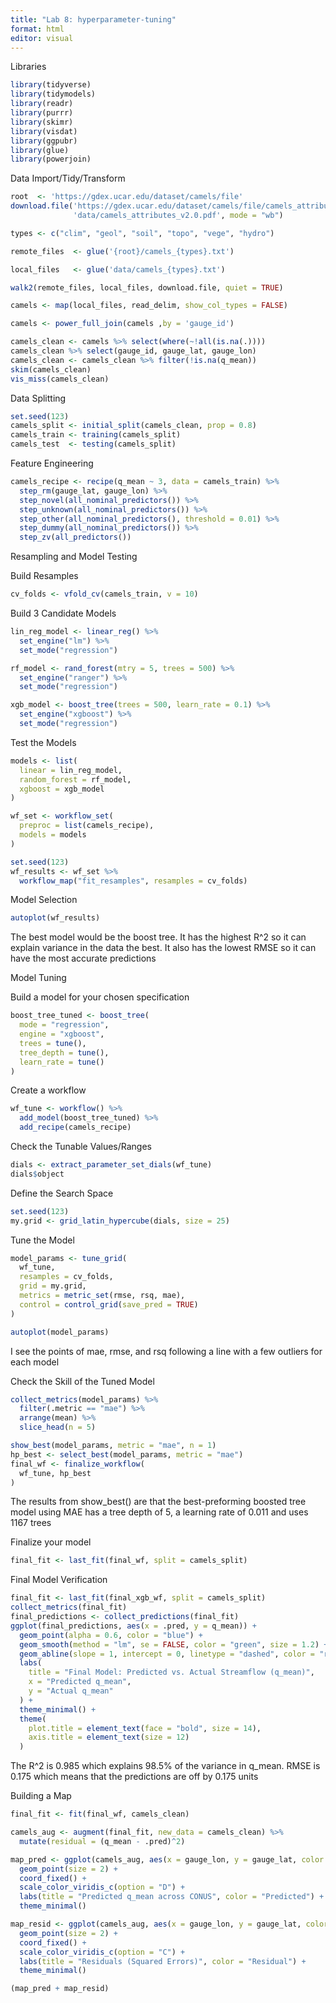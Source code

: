 ```yaml
---
title: "Lab 8: hyperparameter-tuning"
format: html
editor: visual
---
```


Libraries 
```r
library(tidyverse)
library(tidymodels)
library(readr)
library(purrr)
library(skimr)
library(visdat)
library(ggpubr)
library(glue)
library(powerjoin)
```

Data Import/Tidy/Transform
```r
root  <- 'https://gdex.ucar.edu/dataset/camels/file'
download.file('https://gdex.ucar.edu/dataset/camels/file/camels_attributes_v2.0.pdf', 
              'data/camels_attributes_v2.0.pdf', mode = "wb")

types <- c("clim", "geol", "soil", "topo", "vege", "hydro")

remote_files  <- glue('{root}/camels_{types}.txt')

local_files   <- glue('data/camels_{types}.txt')

walk2(remote_files, local_files, download.file, quiet = TRUE)

camels <- map(local_files, read_delim, show_col_types = FALSE)

camels <- power_full_join(camels ,by = 'gauge_id')

```
```r
camels_clean <- camels %>% select(where(~!all(is.na(.))))
camels_clean %>% select(gauge_id, gauge_lat, gauge_lon)
camels_clean <- camels_clean %>% filter(!is.na(q_mean))
skim(camels_clean)
vis_miss(camels_clean)
```

Data Splitting
```r
set.seed(123)
camels_split <- initial_split(camels_clean, prop = 0.8)
camels_train <- training(camels_split)
camels_test  <- testing(camels_split)
```

Feature Engineering
```r
camels_recipe <- recipe(q_mean ~ 3, data = camels_train) %>%
  step_rm(gauge_lat, gauge_lon) %>%
  step_novel(all_nominal_predictors()) %>%
  step_unknown(all_nominal_predictors()) %>%
  step_other(all_nominal_predictors(), threshold = 0.01) %>%
  step_dummy(all_nominal_predictors()) %>%
  step_zv(all_predictors())

```

Resampling and Model Testing

Build Resamples 
```r
cv_folds <- vfold_cv(camels_train, v = 10)
```
Build 3 Candidate Models 
```r
lin_reg_model <- linear_reg() %>%
  set_engine("lm") %>%
  set_mode("regression")

rf_model <- rand_forest(mtry = 5, trees = 500) %>%
  set_engine("ranger") %>%
  set_mode("regression")

xgb_model <- boost_tree(trees = 500, learn_rate = 0.1) %>%
  set_engine("xgboost") %>%
  set_mode("regression")


```
Test the Models
```r
models <- list(
  linear = lin_reg_model,
  random_forest = rf_model,
  xgboost = xgb_model
)

wf_set <- workflow_set(
  preproc = list(camels_recipe),
  models = models
)

set.seed(123)
wf_results <- wf_set %>%
  workflow_map("fit_resamples", resamples = cv_folds)
```
Model Selection
```r
autoplot(wf_results)
```
The best model would be the boost tree. It has the highest R^2 so it can explain variance in the data the best. It also has the lowest RMSE so it can have the most accurate predictions

Model Tuning 

Build a model for your chosen specification 
```r
boost_tree_tuned <- boost_tree(
  mode = "regression",
  engine = "xgboost",
  trees = tune(),
  tree_depth = tune(),
  learn_rate = tune()
)
```
Create a workflow
```r
wf_tune <- workflow() %>%
  add_model(boost_tree_tuned) %>%
  add_recipe(camels_recipe)
```
Check the Tunable Values/Ranges
```r
dials <- extract_parameter_set_dials(wf_tune)
dials$object
```
Define the Search Space
```r
set.seed(123)
my.grid <- grid_latin_hypercube(dials, size = 25)
```
Tune the Model
```r
model_params <- tune_grid(
  wf_tune,
  resamples = cv_folds,
  grid = my.grid,
  metrics = metric_set(rmse, rsq, mae),
  control = control_grid(save_pred = TRUE)
)
``` 
```r
autoplot(model_params)
```
I see the points of mae, rmse, and rsq following a line with a few outliers for each model

Check the Skill of the Tuned Model
```r
collect_metrics(model_params) %>%
  filter(.metric == "mae") %>%
  arrange(mean) %>%
  slice_head(n = 5)

show_best(model_params, metric = "mae", n = 1)
hp_best <- select_best(model_params, metric = "mae")
final_wf <- finalize_workflow(
  wf_tune, hp_best
)
```
The results from show_best() are that the best-preforming boosted tree model using MAE has a tree depth of 5, a learning rate of 0.011 and uses 1167 trees

Finalize your model
```r
final_fit <- last_fit(final_wf, split = camels_split)
```

Final Model Verification
```r
final_fit <- last_fit(final_xgb_wf, split = camels_split)
collect_metrics(final_fit)
final_predictions <- collect_predictions(final_fit)
ggplot(final_predictions, aes(x = .pred, y = q_mean)) +
  geom_point(alpha = 0.6, color = "blue") +
  geom_smooth(method = "lm", se = FALSE, color = "green", size = 1.2) +
  geom_abline(slope = 1, intercept = 0, linetype = "dashed", color = "red") +
  labs(
    title = "Final Model: Predicted vs. Actual Streamflow (q_mean)",
    x = "Predicted q_mean",
    y = "Actual q_mean"
  ) +
  theme_minimal() +
  theme(
    plot.title = element_text(face = "bold", size = 14),
    axis.title = element_text(size = 12)
  )
```
The R^2 is 0.985 which explains 98.5% of the variance in q_mean. RMSE is 0.175 which means that the predictions are off by 0.175 units

Building a Map 
```r
final_fit <- fit(final_wf, camels_clean)

camels_aug <- augment(final_fit, new_data = camels_clean) %>%
  mutate(residual = (q_mean - .pred)^2)

map_pred <- ggplot(camels_aug, aes(x = gauge_lon, y = gauge_lat, color = .pred)) +
  geom_point(size = 2) +
  coord_fixed() +
  scale_color_viridis_c(option = "D") +
  labs(title = "Predicted q_mean across CONUS", color = "Predicted") +
  theme_minimal()

map_resid <- ggplot(camels_aug, aes(x = gauge_lon, y = gauge_lat, color = residual)) +
  geom_point(size = 2) +
  coord_fixed() +
  scale_color_viridis_c(option = "C") +
  labs(title = "Residuals (Squared Errors)", color = "Residual") +
  theme_minimal()

(map_pred + map_resid)
```



